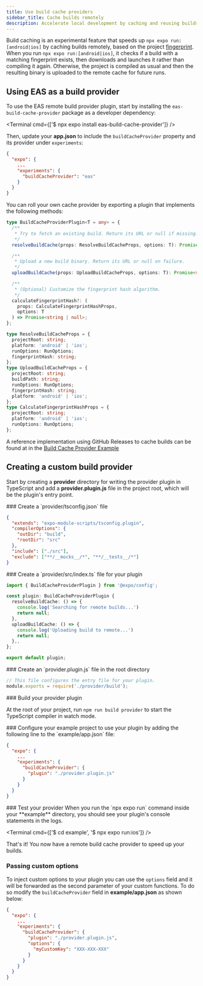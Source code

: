 ```yaml
---
title: Use build cache providers
sidebar_title: Cache builds remotely
description: Accelerate local development by caching and reusing builds from a provider.
---
```



Build caching is an experimental feature that speeds up `npx expo run:[android|ios]` by caching builds remotely, based on the project [fingerprint](/versions/latest/sdk/fingerprint/).
When you run `npx expo run:[android|ios]`, it checks if a build with a matching fingerprint exists, then downloads and launches it rather than compiling it again. Otherwise, the project is compiled as usual and then the resulting binary is uploaded to the remote cache for future runs.

## Using EAS as a build provider

To use the EAS remote build provider plugin, start by installing the `eas-build-cache-provider` package as a developer dependency:

<Terminal cmd={['$ npx expo install eas-build-cache-provider']} />

Then, update your **app.json** to include the `buildCacheProvider` property and its provider under `experiments`:

```json app.json
{
  "expo": {
    ...
    "experiments": {
      "buildCacheProvider": "eas"
    }
  }
}
```

You can roll your own cache provider by exporting a plugin that implements the following methods:

```ts
type BuildCacheProviderPlugin<T = any> = {
  /**
   * Try to fetch an existing build. Return its URL or null if missing.
   */
  resolveBuildCache(props: ResolveBuildCacheProps, options: T): Promise<string | null>;

  /**
   * Upload a new build binary. Return its URL or null on failure.
   */
  uploadBuildCache(props: UploadBuildCacheProps, options: T): Promise<string | null>;

  /**
   * (Optional) Customize the fingerprint hash algorithm.
   */
  calculateFingerprintHash?: (
    props: CalculateFingerprintHashProps,
    options: T
  ) => Promise<string | null>;
};

type ResolveBuildCacheProps = {
  projectRoot: string;
  platform: 'android' | 'ios';
  runOptions: RunOptions;
  fingerprintHash: string;
};
type UploadBuildCacheProps = {
  projectRoot: string;
  buildPath: string;
  runOptions: RunOptions;
  fingerprintHash: string;
  platform: 'android' | 'ios';
};
type CalculateFingerprintHashProps = {
  projectRoot: string;
  platform: 'android' | 'ios';
  runOptions: RunOptions;
};
```

A reference implementation using GitHub Releases to cache builds can be found at in the [Build Cache Provider Example](https://github.com/expo/examples/tree/master/with-github-remote-build-cache-provider)

## Creating a custom build provider

Start by creating a **provider** directory for writing the provider plugin in TypeScript and add a **provider.plugin.js** file in the project root, which will be the plugin's entry point.

<Step label="1">
### Create a `provider/tsconfig.json` file

```json provider/tsconfig.json
{
  "extends": "expo-module-scripts/tsconfig.plugin",
  "compilerOptions": {
    "outDir": "build",
    "rootDir": "src"
  },
  "include": ["./src"],
  "exclude": ["**/__mocks__/*", "**/__tests__/*"]
}
```

</Step>

<Step label="2">
### Create a `provider/src/index.ts` file for your plugin

```ts provider/src/index.ts
import { BuildCacheProviderPlugin } from '@expo/config';

const plugin: BuildCacheProviderPlugin {
  resolveBuildCache: () => {
    console.log('Searching for remote builds...')
    return null;
  },
  uploadBuildCache: () => {
    console.log('Uploading build to remote...')
    return null;
  },,
};

export default plugin;
```

</Step>

<Step label="3">
### Create an `provider.plugin.js` file in the root directory

```js provider.plugin.js
// This file configures the entry file for your plugin.
module.exports = require('./provider/build');
```

</Step>

<Step label="4">
### Build your provider plugin

At the root of your project, run `npm run build provider` to start the TypeScript compiler in watch mode.

</Step>

<Step label="5">
### Configure your example project to use your plugin by adding the following line to the `example/app.json` file:

```json example/app.json
{
  "expo": {
    ...
    "experiments": {
      "buildCacheProvider": {
        "plugin": "./provider.plugin.js"
      }
    }
  }
}
```

</Step>

<Step label="6">
### Test your provider
When you run the `npx expo run` command inside your **example** directory, you should see your plugin's console statements in the logs.

<Terminal cmd={['$ cd example', '$ npx expo run:ios']} />

That's it! You now have a remote build cache provider to speed up your builds.

</Step>

### Passing custom options

To inject custom options to your plugin you can use the `options` field and it will be forwarded as the second parameter of your custom functions. To do so modify the `buildCacheProvider` field in **example/app.json** as shown below:

```json example/app.json
{
  "expo": {
    ...
    "experiments": {
      "buildCacheProvider": {
        "plugin": "./provider.plugin.js",
        "options": {
          "myCustomKey": "XXX-XXX-XXX"
        }
      }
    }
  }
}
```
